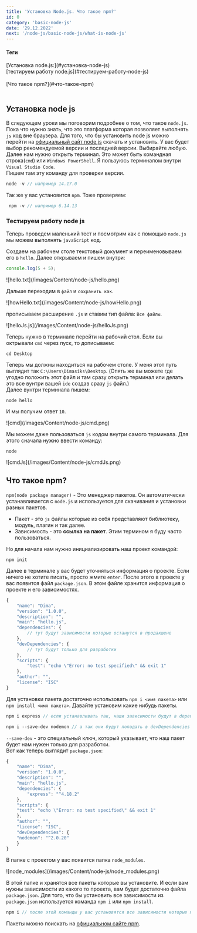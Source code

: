```yaml
---
title: 'Установка Node.js. Что такое npm?'
id: 0
category: 'basic-node-js'
date: '29.12.2022'
next: '/node-js/basic-node-js/what-is-node-js'
---
```


<div className='mdHead'>

#### Теги
<div className = 'tag_nodeJs'>[Установка node.js:](#установка-node-js)</div>
<div className = 'mini_tag_nodeJs'>[тестируем работу node.js](#тестируем-работу-node-js)</div> <br/>
<div className = 'tag_nodeJs'>[Что такое npm?](#что-такое-npm)</div> <br/>

</div>

##  Установка node js
В следующем уроки мы поговорим подробнее о том, что такое `node.js`. Пока что нужно знать, что это платформа которая позволяет выполнять `js` код вне браузера.
Для того, что бы установить node js можно перейти на <span className = 'link_nodeJs'><a target="_blank" href="https://nodejs.org/en/">официальный сайт node.js</a></span> скачать и установить. У вас будет выбор рекомендуемой версии и последней версии. Выбирайте любую. 
Далее нам нужно открыть терминал. Это может быть командная строка(`cmd`) или `Windows PowerShell`. Я пользуюсь терминалом внутри `Visual Studio Code`. <br/>
Пишем там эту команду для проверки версии.
```javaScript
node -v // например 14.17.0
```
Так же у вас установится `npm`. Тоже проверяем:
```javaScript
 npm -v // например 6.14.13
```
### Тестируем работу node js

Теперь проведем маленький тест и посмотрим как с помощью `node.js` мы можем выполнять `javaScript` код.<br/>

Создаем на рабочем столе текстовый документ и переименовываем его в `hello`. Далее открываем и пишем внутри:
```javaScript
console.log(5 + 5);
```
<div className='container-img'> <span className="img"> ![hello.txt](/images/Content/node-js/hello.png) </span></div>

Дальше переходим в `файл` и `сохранить как`.

<div className='container-img'> <span className="img"> ![howHello.txt](/images/Content/node-js/howHello.png) </span></div>

прописываем расширение `.js` и ставим тип файла: `Все файлы`.

<div className='container-img'> <span className="img"> ![helloJs.js](/images/Content/node-js/helloJs.png) </span></div>

Теперь нужно в терминале перейти на рабочий стол. Если вы октрывали `cmd` через пуск, то дописываем:
```
cd Desktop
```
Теперь мы должны находиться на рабочем столе. У меня этот путь выглядит так `C:\Users\Dimasiks\Desktop`.
(Опять же вы можете где угодно положить этот файл и там сразу открыть терминал или делать это все вунтри вашей `ide` создав сразу `js` файл.)<br/>
Далее вунтри терминала пишем:
```
node hello
```
И мы получим ответ `10`.

<div className='container-img'> <span className="img"> ![cmd](/images/Content/node-js/cmd.png) </span></div>

Мы можем даже пользоваться `js` кодом внутри самого терминала. Для этого сначала нужно ввести команду:
```
node
```

<div className='container-img'> <span className="img"> ![cmdJs](/images/Content/node-js/cmdJs.png) </span></div>


## Что такое npm?
`npm(node package manager)` - Это менеджер пакетов. Он автоматически устанавливается с `node.js` и используется для скачивания и установки разных пакетов.
* Пакет - это `js` файлы которые из себя представляют библиотеку, модуль, плагин и так далее.
* Зависимость - это <b> ссылка на пакет</b>. Этим термином я буду часто пользоваться.

Но для начала нам нужно инициализировать наш проект командой:
```
npm init
```
Далее в терминале у вас будет уточняться информация о проекте. Если ничего не хотите писать, просто жмите `enter`.
После этого в проекте у вас появится файл `package.json`. В этом файле хранится информация о проекте и его зависимостях.
```javaScript
{
    "name": "Dima",
    "version": "1.0.0",
    "description": "",
    "main": "hello.js",
    "dependencies": { 
        // тут будут зависимости которые останутся в продакшене
    },
    "devDependencies": {
        // тут будут только для разработки
    },
    "scripts": {
        "test": "echo \"Error: no test specified\" && exit 1"
    },
    "author": "",
    "license": "ISC"
}

```
Для установки пакета достаточно использовать `npm i <имя пакета>` или `npm install <имя пакета>`. Давайте установим какие нибудь пакеты.
```javaScript
npm i express // если устанавливать так, наши зависимости будут в dependencies

npm i --save-dev nodemon // а так они будут попадать в devDependencies
```
`--save-dev` - это специальный ключ, который указывает, что наш пакет будет нам нужен только для разработки.<br/>
Вот как теперь выглядит `package.json`:
```javaScript
{
    "name": "Dima",
    "version": "1.0.0",
    "description": "",
    "main": "hello.js",
    "dependencies": {
        "express": "^4.18.2" 
    },
    "scripts": {
    "test": "echo \"Error: no test specified\" && exit 1"
    },
    "author": "",
    "license": "ISC",
    "devDependencies": {
    "nodemon": "^2.0.20"
    }
}
```
В папке с проектом у вас появится папка `node_modules`.

<div className='container-img'> <span className="img"> ![node_modules](/images/Content/node-js/node_modules.png) </span></div>

В этой папке и хранятся все пакеты которые вы установите.
И если вам нужны зависимости из какого то проекта, вам будет достаточно файла `package.json`.
Для того, что бы установить все зависимости из `package.json` используется команда `npm i` или `npm install`.
```javaScript
npm i // после этой команды у вас установятся все зависимости которые прописаны в package.json
```
Пакеты можно поискать на <span className = 'link_nodeJs'><a target="_blank" href="https://www.npmjs.com/">официальном сайте npm</a></span>.